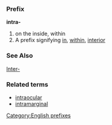 ===Prefix===
'''intra-'''

#on the inside, within
#A prefix signifying [[in]], [[within]], [[interior]]

===See Also===
[[Inter-]]

===Related terms===
*[[intraocular]]
*[[intramarginal]]

[[Category:English prefixes]]